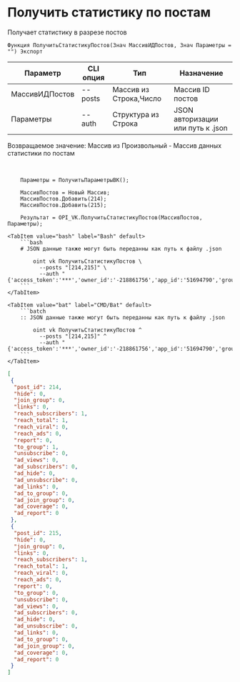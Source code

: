 ﻿---
sidebar_position: 2
---


# Получить статистику по постам
 Получает статистику в разрезе постов



`Функция ПолучитьСтатистикуПостов(Знач МассивИДПостов, Знач Параметры = "") Экспорт`

  | Параметр | CLI опция | Тип | Назначение |
  |-|-|-|-|
  | МассивИДПостов | --posts | Массив из Строка,Число | Массив ID постов |
  | Параметры | --auth | Структура из Строка | JSON авторизации или путь к .json |

  
  Возвращаемое значение:   Массив из Произвольный -  Массив данных статистики по постам

<br/>




```bsl title="Пример кода"
    Параметры = ПолучитьПараметрыВК();

    МассивПостов = Новый Массив;
    МассивПостов.Добавить(214);
    МассивПостов.Добавить(215);

    Результат = OPI_VK.ПолучитьСтатистикуПостов(МассивПостов, Параметры);
```
    

 <Tabs>
  
    <TabItem value="bash" label="Bash" default>
        ```bash
        # JSON данные также могут быть переданны как путь к файлу .json

            oint vk ПолучитьСтатистикуПостов \
              --posts "[214,215]" \
              --auth "{'access_token':'***','owner_id':'-218861756','app_id':'51694790','group_id':'218861756'}"
        ```
    </TabItem>
  
    <TabItem value="bat" label="CMD/Bat" default>
        ```batch
        :: JSON данные также могут быть переданны как путь к файлу .json

            oint vk ПолучитьСтатистикуПостов ^
              --posts "[214,215]" ^
              --auth "{'access_token':'***','owner_id':'-218861756','app_id':'51694790','group_id':'218861756'}"
        ```
    </TabItem>
</Tabs>


```json title="Результат"
[
 {
  "post_id": 214,
  "hide": 0,
  "join_group": 0,
  "links": 0,
  "reach_subscribers": 1,
  "reach_total": 1,
  "reach_viral": 0,
  "reach_ads": 0,
  "report": 0,
  "to_group": 1,
  "unsubscribe": 0,
  "ad_views": 0,
  "ad_subscribers": 0,
  "ad_hide": 0,
  "ad_unsubscribe": 0,
  "ad_links": 0,
  "ad_to_group": 0,
  "ad_join_group": 0,
  "ad_coverage": 0,
  "ad_report": 0
 },
 {
  "post_id": 215,
  "hide": 0,
  "join_group": 0,
  "links": 0,
  "reach_subscribers": 1,
  "reach_total": 1,
  "reach_viral": 0,
  "reach_ads": 0,
  "report": 0,
  "to_group": 0,
  "unsubscribe": 0,
  "ad_views": 0,
  "ad_subscribers": 0,
  "ad_hide": 0,
  "ad_unsubscribe": 0,
  "ad_links": 0,
  "ad_to_group": 0,
  "ad_join_group": 0,
  "ad_coverage": 0,
  "ad_report": 0
 }
]
```
